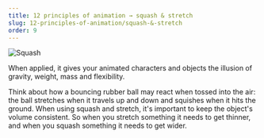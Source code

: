 ```yaml
---
title: 12 principles of animation → squash & stretch
slug: 12-principles-of-animation/squash-&-stretch
order: 9
---
```


<SlideTemplate title="Squash & Stretch">

![Squash](/gif/squash.gif)

When applied, it gives your animated characters and objects the illusion of gravity, weight, mass and flexibility.

</SlideTemplate>

<Hint>
  Think about how a bouncing rubber ball may react when tossed into the air: the
  ball stretches when it travels up and down and squishes when it hits the
  ground. When using squash and stretch, it's important to keep the object's
  volume consistent. So when you stretch something it needs to get thinner, and
  when you squash something it needs to get wider.
</Hint>
